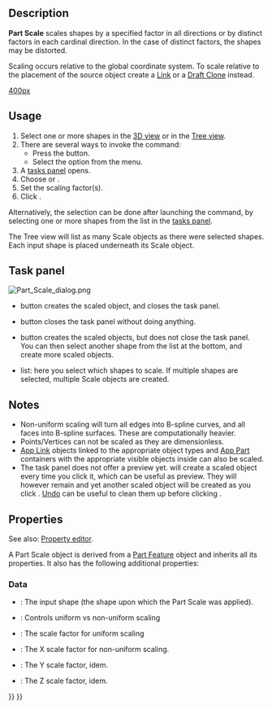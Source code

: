 <languages/>
<translate>

<!--T:1-->
{{Docnav
|[[Part_Mirror|Mirror]]
|[[Part_Fillet|Fillet]]
|[[Part_Workbench|Part]]
|IconL=Part_Mirror.svg
|IconR=Part_Fillet.svg
|IconC=Workbench_Part.svg
}}

<!--T:2-->
{{GuiCommand
|Name=Part Scale
|MenuLocation=Part → Scale...
|Workbenches=[[Part_Workbench|Part]]
|Version=1.0
|SeeAlso=[[Std_LinkMake|Std LinkMake]], [[Draft_Clone|Draft Clone]], [[Draft_Scale|Draft Scale]]
}}

== Description == <!--T:3-->

<!--T:4-->
'''Part Scale''' scales shapes by a specified factor in all directions or by distinct factors in each cardinal direction. In the case of distinct factors, the shapes may be distorted.

<!--T:21-->
Scaling occurs relative to the global coordinate system. To scale relative to the placement of the source object create a [[Std_LinkMake|Link]] or a [[Draft_Clone|Draft Clone]] instead.

</translate>
[[image:Part_Scale_demo.png|400px]]
<translate>
<!--T:5-->
{{Caption|Examples of scaling}}

==Usage== <!--T:6-->

<!--T:7-->
# Select one or more shapes in the [[3D_view|3D view]] or in the [[Tree_view|Tree view]].
# There are several ways to invoke the command:
#* Press the {{Button|[[Image:Part_Scale.svg|16px]] [[Part_Scale|Scale...]]}} button.
#* Select the {{MenuCommand|Part → [[Image:Part_Scale.svg|16px]] Scale...}} option from the menu.
# A [[#Task_panel|tasks panel]] opens.
# Choose {{MenuCommand|Uniform Scaling}} or {{MenuCommand|Non-Uniform Scaling}}.
# Set the scaling factor(s).
# Click {{Button|OK}}.

<!--T:8-->
Alternatively, the selection can be done after launching the command, by selecting one or more shapes from the list in the [[#Task_panel|tasks panel]]. 

<!--T:9-->
The Tree view will list as many Scale objects as there were selected shapes. Each input shape is placed underneath its Scale object.

== Task panel == <!--T:10--> 

</translate>
[[Image:Part_Scale_dialog.png|thumb|right]]
<translate>

<!--T:11-->
* {{Button|OK}} button creates the scaled object, and closes the task panel.
* {{Button|Close}} button closes the task panel without doing anything.
* {{Button|Apply}} button creates the scaled objects, but does not close the task panel. You can then select another shape from the list at the bottom, and create more scaled objects.
* {{MenuCommand|Shape}} list: here you select which shapes to scale. If multiple shapes are selected, multiple Scale objects are created.

== Notes == <!--T:12--> 

<!--T:13-->
* Non-uniform scaling will turn all edges into B-spline curves, and all faces into B-spline surfaces. These are computationally heavier.
* Points/Vertices can not be scaled as they are dimensionless.
* [[App_Link|App Link]] objects linked to the appropriate object types and [[App_Part|App Part]] containers with the appropriate visible objects inside can also be scaled.
* The task panel does not offer a preview yet. {{Button|Apply}} will create a scaled object every time you click it, which can be useful as preview. They will however remain and yet another scaled object will be created as you click {{Button|OK}}. [[Std_Undo|Undo]] can be useful to clean them up before clicking {{Button|OK}}.

== Properties == <!--T:14-->

<!--T:15-->
See also: [[Property_editor|Property editor]].

<!--T:16-->
A Part Scale object is derived from a [[Part_Feature|Part Feature]] object and inherits all its properties. It also has the following additional properties:

=== Data === <!--T:17-->

<!--T:18-->
{{TitleProperty|Scale}}

<!--T:19-->
* {{PropertyData|Base|Link}}: The input shape (the shape upon which the Part Scale was applied).
* {{PropertyData|Uniform|Bool}}: Controls uniform vs non-uniform scaling
* {{PropertyData|Uniform Scale|Float}}: The scale factor for uniform scaling
* {{PropertyData|XScale|Float}}: The X scale factor for non-uniform scaling.
* {{PropertyData|YScale|Float}}: The Y scale factor, idem.
* {{PropertyData|ZScale|Float}}: The Z scale factor, idem.


<!--T:20-->
{{Docnav
|[[Part_Mirror|Mirror]]
|[[Part_Fillet|Fillet]]
|[[Part_Workbench|Part]]
|IconL=Part_Mirror.svg
|IconR=Part_Fillet.svg
|IconC=Workbench_Part.svg
}}

</translate>
{{Part_Tools_navi{{#translation:}}}}
{{Userdocnavi{{#translation:}}}}